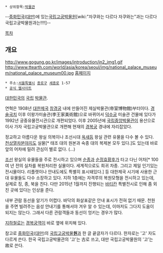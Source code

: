  * 상위항목:[[박물관]]

{{{+1 國立古宮博物館 / National Palace Museum of Korea}}}

--[[중화민국]]([[대만]])에 있는[[국립고궁박물원]][wiki:"자쿠와는 다르다 자쿠와는"과는 다르다 국립고궁박물원과는!!!!]--

[[목차]]

== 개요 ==
http://www.gogung.go.kr/images/introduction/in2_img1.gif
http://www.ttearth.com/world/asia/korea/seoul/img/national_palace_museum/national_palace_museum00.jpg
[http://www.gogung.go.kr 홈페이지]

 * 주소:[[서울특별시]] [[종로구]] [[세종대로|세종로]] 1-57
 * [[http://www.gogung.go.kr/|공식 웹사이트]]

[[대한민국]]의 [[국립]] [[박물관]].

연혁은 1908년 [[대한제국]] [[창경궁]] 내에 만들어진 제실박물관(帝室博物館)부터이다. [[경술국치]] 이후 이왕가미술관(李王家美術館)으로 바뀌어서 [[덕수궁]] 미술관 건물에 있다가 1992년 궁중유물전시관으로 개편되었다. 이후 2005년에 [[국립중앙박물관]]이 용산으로 이사 가자 국립고궁박물관으로 개편해 현재의 [[경복궁]] 경내에 자리잡았다.

정교하고 아름다운 왕실 의복이나 조선시대 [[옥새]]등 왕실 관련 유물을 다수 볼 수 있다. [[천상열차분야지도]] 실물[* 태조 대의 원본과 숙종 대의 복제본 모두 있다.]도 있는데 바로 앞의 어차에 밀려 관심이 별로 없다. (…)

[[조선]] 왕실의 유물들을 주로 전시하고 있으며 [[순종]]과 [[순정효황후]]가 타고 다닌 어차[* 100여 년 전의 실차를 복원처리한 실물이다. 세계적으로도 희귀 차종. 그리고 제일 인기있는 전시물이다. 리플렛이나 안내도에도 특별히 표시돼있다.] 등 대한제국 시기에 사용한 근대 유물들도 다수 소장하고 있다. 지하 1층에는 자격루의 복원모형을 전시하고 있는데, 실제로 징, 종, 북을 친다. 다만 2015년 1월까지 진행되는 [[바티칸]] 특별전시로 인해 좀 외진 곳에 있다는 인상을 준다.

내부 관람 동선을 알기가 어렵다. 바닥의 화살표같은 안내 표시가 전혀 없기 때문. 천원을 주면 빌려주는 음성 안내기를 통해서야 겨우 알 수 있는데, 이마저도 그다지 도움이 되지는 않는다. 그래서 다른 관람객들과 동선이 엉키는 경우가 많다.

[[지하철]]로는 [[경복궁역]]이 바로 옆에 위치해 있다.

참고로 [[중화민국]]([[대만]])의 [[국립고궁박물원|국립고궁박물'''원''']]과 한 글 끝글자가 다르다. 한자로는 '고' 자도 다르게 쓴다. 한국 국립고궁박물관의 '고'는 古로 쓰고, 대만 국립고궁박물원의 '고'는 故로 쓴다.


